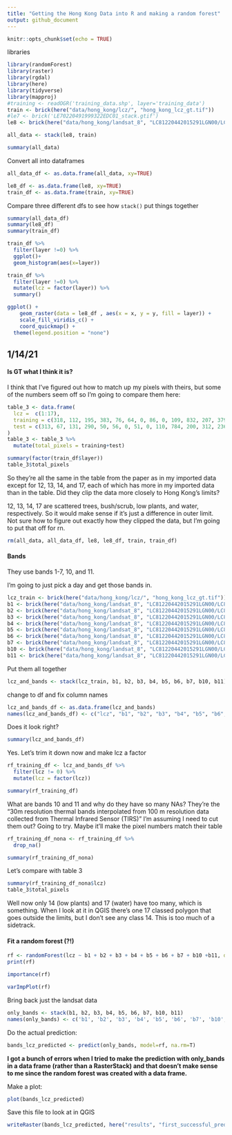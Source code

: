 ```yaml
---
title: "Getting the Hong Kong Data into R and making a random forest"
output: github_document
---
```


```r
knitr::opts_chunk$set(echo = TRUE)
```

libraries 

```r
library(randomForest)
library(raster)
library(rgdal)
library(here)
library(tidyverse)
library(mapproj)
#training <- readOGR('training_data.shp', layer='training_data')
train <- brick(here("data/hong_kong/lcz/", "hong_kong_lcz_gt.tif"))
#le7 <- brick('LE70220491999322EDC01_stack.gtif')
le8 <- brick(here("data/hong_kong/landsat_8", "LC81220442015291LGN00/LC81220442015291LGN00_B1.tif"))
```


```r
all_data <- stack(le8, train)
```



```r
summary(all_data)
```

Convert all into dataframes

```r
all_data_df <- as.data.frame(all_data, xy=TRUE)
```


```r
le8_df <- as.data.frame(le8, xy=TRUE)
train_df <- as.data.frame(train, xy=TRUE)
```

Compare three different dfs to see how `stack()` put things together

```r
summary(all_data_df)
summary(le8_df)
summary(train_df)
```





```r
train_df %>%
  filter(layer !=0) %>%
  ggplot()+
  geom_histogram(aes(x=layer))
```

```r
train_df %>%
  filter(layer !=0) %>%
  mutate(lcz = factor(layer)) %>%
  summary()
```




```r
ggplot() +
    geom_raster(data = le8_df , aes(x = x, y = y, fill = layer)) +
    scale_fill_viridis_c() +
    coord_quickmap() +
  theme(legend.position = "none")
```


## 1/14/21

#### Is GT what I think it is? 

I think that I've figured out how to match up my pixels with theirs, but some of the numbers seem off so I'm going to compare them here: 

```r
table_3 <- data.frame(
  lcz =  c(1:17),
  training = c(318, 112, 195, 383, 76, 64, 0, 86, 0, 109, 832, 207, 379, 332, 0, 0, 1282),
  test = c(313, 67, 131, 290, 50, 56, 0, 51, 0, 110, 784, 200, 312, 236, 0, 0, 1054)
)
table_3 <- table_3 %>%
  mutate(total_pixels = training+test)
```

```r
summary(factor(train_df$layer))
table_3$total_pixels
```

So they're all the same in the table from the paper as in my imported data except for 12, 13, 14, and 17, each of which has more in my imported data than in the table. Did they clip the data more closely to Hong Kong's limits?

12, 13, 14, 17 are scattered trees, bush/scrub, low plants, and water, respectively. So it would make sense if it's just a difference in outer limit. Not sure how to figure out exactly how they clipped the data, but I'm going to put that off for rn. 

```r
rm(all_data, all_data_df, le8, le8_df, train, train_df)
```


#### Bands

They use bands 1-7, 10, and 11. 

I'm going to just pick a day and get those bands in. 

```r
lcz_train <- brick(here("data/hong_kong/lcz/", "hong_kong_lcz_gt.tif"))
b1 <- brick(here("data/hong_kong/landsat_8", "LC81220442015291LGN00/LC81220442015291LGN00_B1.tif"))
b2 <- brick(here("data/hong_kong/landsat_8", "LC81220442015291LGN00/LC81220442015291LGN00_B2.tif"))
b3 <- brick(here("data/hong_kong/landsat_8", "LC81220442015291LGN00/LC81220442015291LGN00_B3.tif"))
b4 <- brick(here("data/hong_kong/landsat_8", "LC81220442015291LGN00/LC81220442015291LGN00_B4.tif"))
b5 <- brick(here("data/hong_kong/landsat_8", "LC81220442015291LGN00/LC81220442015291LGN00_B5.tif"))
b6 <- brick(here("data/hong_kong/landsat_8", "LC81220442015291LGN00/LC81220442015291LGN00_B6.tif"))
b7 <- brick(here("data/hong_kong/landsat_8", "LC81220442015291LGN00/LC81220442015291LGN00_B7.tif"))
b10 <- brick(here("data/hong_kong/landsat_8", "LC81220442015291LGN00/LC81220442015291LGN00_B10.tif"))
b11 <- brick(here("data/hong_kong/landsat_8", "LC81220442015291LGN00/LC81220442015291LGN00_B11.tif"))
```

Put them all together

```r
lcz_and_bands <- stack(lcz_train, b1, b2, b3, b4, b5, b6, b7, b10, b11)
```

change to df and fix column names

```r
lcz_and_bands_df <- as.data.frame(lcz_and_bands)
names(lcz_and_bands_df) <- c("lcz", "b1", "b2", "b3", "b4", "b5", "b6", "b7", "b10", "b11")
```

Does it look right? 

```r
summary(lcz_and_bands_df)
```

Yes. Let's trim it down now and make lcz a factor

```r
rf_training_df <- lcz_and_bands_df %>%
  filter(lcz != 0) %>%
  mutate(lcz = factor(lcz))

summary(rf_training_df)
```

What are bands 10 and 11 and why do they have so many NAs?
They're the "30m resolution thermal bands interpolated from 100 m resolution data collected from Thermal Infrared Sensor (TIRS)"
I'm assuming I need to cut them out? Going to try. Maybe it'll make the pixel numbers match their table 

```r
rf_training_df_nona <- rf_training_df %>%
  drop_na()

summary(rf_training_df_nona)
```

Let's compare with table 3

```r
summary(rf_training_df_nona$lcz)
table_3$total_pixels
```

Well now only 14 (low plants) and 17 (water) have too many, which is something. 
When I look at it in QGIS there's one 17 classed polygon that goes outside the limits, but I don't see any class 14. 
This is too much of a sidetrack.

#### Fit a random forest (?!)

```r
rf <- randomForest(lcz ~ b1 + b2 + b3 + b4 + b5 + b6 + b7 + b10 +b11, data=rf_training_df_nona, importance=TRUE)
print(rf)
```

```r
importance(rf)
```


```r
varImpPlot(rf)
```

Bring back just the landsat data

```r
only_bands <- stack(b1, b2, b3, b4, b5, b6, b7, b10, b11)
names(only_bands) <- c('b1', 'b2', 'b3', 'b4', 'b5', 'b6', 'b7', 'b10', 'b11')
```

Do the actual prediction: 

```r
bands_lcz_predicted <- predict(only_bands, model=rf, na.rm=T)
```

**I got a bunch of errors when I tried to make the prediction with only_bands in a data frame (rather than a RasterStack) and that doesn't make sense to me since the random forest was created with a data frame.**

Make a plot: 

```r
plot(bands_lcz_predicted)
```

Save this file to look at in QGIS

```r
writeRaster(bands_lcz_predicted, here("results", "first_successful_prediction_01142021.tif"), overwrite=T)
```

